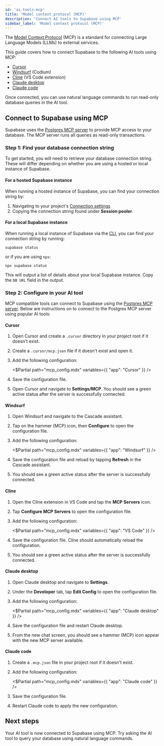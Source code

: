 ```yaml
---
id: 'ai-tools-mcp'
title: 'Model context protocol (MCP)'
description: 'Connect AI tools to Supabase using MCP'
sidebar_label: 'Model context protocol (MCP)'
---
```


The [Model Context Protocol](https://modelcontextprotocol.io/introduction) (MCP) is a standard for connecting Large Language Models (LLMs) to external services.

This guide covers how to connect Supabase to the following AI tools using MCP:

- [Cursor](https://www.cursor.com/)
- [Windsurf](https://docs.codeium.com/windsurf) (Codium)
- [Cline](https://github.com/cline/cline) (VS Code extension)
- [Claude desktop](https://claude.ai/download)
- [Claude code](https://claude.ai/code)

Once connected, you can use natural language commands to run read-only database queries in the AI tool.

## Connect to Supabase using MCP

Supabase uses the [Postgres MCP server](https://github.com/modelcontextprotocol/servers/tree/main/src/postgres) to provide MCP access to your database. The MCP server runs all queries as read-only transactions.

### Step 1: Find your database connection string

To get started, you will need to retrieve your database connection string. These will differ depending on whether you are using a hosted or local instance of Supabase.

#### For a hosted Supabase instance

When running a hosted instance of Supabase, you can find your connection string by:

1. Navigating to your project's [Connection settings](/dashboard/project/_/settings/database?showConnect=true)
1. Copying the connection string found under **Session pooler**.

#### For a local Supabase instance

When running a local instance of Supabase via the [CLI](/docs/reference/cli/introduction), you can find your connection string by running:

```shell
supabase status
```

or if you are using `npx`:

```shell
npx supabase status
```

This will output a list of details about your local Supabase instance. Copy the `DB URL` field in the output.

### Step 2: Configure in your AI tool

MCP compatible tools can connect to Supabase using the [Postgres MCP server](https://github.com/modelcontextprotocol/servers/tree/main/src/postgres). Below are instructions on to connect to the Postgres MCP server using popular AI tools:

#### Cursor

1.  Open Cursor and create a `.cursor` directory in your project root if it doesn't exist.
1.  Create a `.cursor/mcp.json` file if it doesn't exist and open it.
1.  Add the following configuration:

    <$Partial path="mcp_config.mdx" variables={{ "app": "Cursor" }} />

1.  Save the configuration file.

1.  Open Cursor and navigate to **Settings/MCP**. You should see a green active status after the server is successfully connected.

#### Windsurf

1. Open Windsurf and navigate to the Cascade assistant.
1. Tap on the hammer (MCP) icon, then **Configure** to open the configuration file.
1. Add the following configuration:

   <$Partial path="mcp_config.mdx" variables={{ "app": "Windsurf" }} />

1. Save the configuration file and reload by tapping **Refresh** in the Cascade assistant.

1. You should see a green active status after the server is successfully connected.

#### Cline

1. Open the Cline extension in VS Code and tap the **MCP Servers** icon.
1. Tap **Configure MCP Servers** to open the configuration file.
1. Add the following configuration:

   <$Partial path="mcp_config.mdx" variables={{ "app": "VS Code" }} />

1. Save the configuration file. Cline should automatically reload the configuration.

1. You should see a green active status after the server is successfully connected.

#### Claude desktop

1. Open Claude desktop and navigate to **Settings**.
1. Under the **Developer** tab, tap **Edit Config** to open the configuration file.
1. Add the following configuration:

   <$Partial path="mcp_config.mdx" variables={{ "app": "Claude desktop" }} />

1. Save the configuration file and restart Claude desktop.

1. From the new chat screen, you should see a hammer (MCP) icon appear with the new MCP server available.

#### Claude code

1. Create a `.mcp.json` file in your project root if it doesn't exist.
1. Add the following configuration:

   <$Partial path="mcp_config.mdx" variables={{ "app": "Claude code" }} />

1. Save the configuration file.

1. Restart Claude code to apply the new configuration.

## Next steps

Your AI tool is now connected to Supabase using MCP. Try asking the AI tool to query your database using natural language commands.

